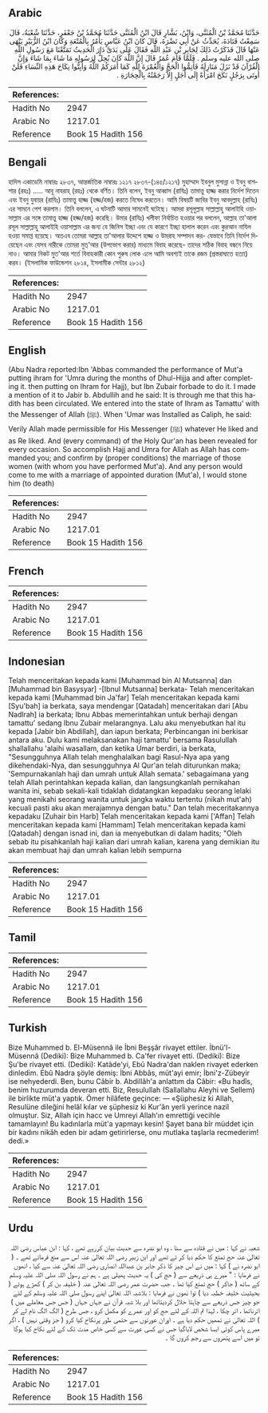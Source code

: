 ## Arabic


<div dir="rtl" lang="ar" style={{fontSize:'larger',backgroundColor:'#f8f9fa',padding:20}}>
حَدَّثَنَا مُحَمَّدُ بْنُ الْمُثَنَّى، وَابْنُ، بَشَّارٍ قَالَ ابْنُ الْمُثَنَّى حَدَّثَنَا مُحَمَّدُ بْنُ جَعْفَرٍ، حَدَّثَنَا شُعْبَةُ، قَالَ سَمِعْتُ قَتَادَةَ، يُحَدِّثُ عَنْ أَبِي نَضْرَةَ، قَالَ كَانَ ابْنُ عَبَّاسٍ يَأْمُرُ بِالْمُتْعَةِ وَكَانَ ابْنُ الزُّبَيْرِ يَنْهَى عَنْهَا قَالَ فَذَكَرْتُ ذَلِكَ لِجَابِرِ بْنِ عَبْدِ اللَّهِ فَقَالَ عَلَى يَدَىَّ دَارَ الْحَدِيثُ تَمَتَّعْنَا مَعَ رَسُولِ اللَّهِ صلى الله عليه وسلم ‏.‏ فَلَمَّا قَامَ عُمَرُ قَالَ إِنَّ اللَّهَ كَانَ يُحِلُّ لِرَسُولِهِ مَا شَاءَ بِمَا شَاءَ وَإِنَّ الْقُرْآنَ قَدْ نَزَلَ مَنَازِلَهُ فَأَتِمُّوا الْحَجَّ وَالْعُمْرَةَ لِلَّهِ كَمَا أَمَرَكُمُ اللَّهُ وَأَبِتُّوا نِكَاحَ هَذِهِ النِّسَاءِ فَلَنْ أُوتَى بِرَجُلٍ نَكَحَ امْرَأَةً إِلَى أَجَلٍ إِلاَّ رَجَمْتُهُ بِالْحِجَارَةِ ‏.‏
</div>
<div style={{backgroundColor:'#f8f9fa',padding:20, marginBottom: 10}}><table> <thead> <tr> <th>References:</th> <th></th> </tr> </thead> <tbody><tr><td>Hadith No</td><td>2947</td></tr><tr><td>Arabic No</td><td>1217.01</td></tr><tr><td>Reference</td><td>Book 15 Hadith 156</td></tr></tbody></table></div>

## Bengali


<div dir="ltr" lang="bn" style={{fontSize:'larger',backgroundColor:'#f8f9fa',padding:20}}>
হাদিস একাডেমি নাম্বারঃ ২৮৩৭, আন্তর্জাতিক নাম্বারঃ ১২১৭ ২৮৩৭-(১৪৫/১২১৭) মুহাম্মাদ ইবনুল মুসান্না ও ইবনু বাশশার (রহঃ) ..... আবূ নাযরাহ্ (রহঃ) থেকে বর্ণিত। তিনি বলেন, ইবনু আব্বাস (রাযিঃ) তামাত্তু হাজ্জ করার নির্দেশ দিতেন এবং ইবনু যুবায়র (রাযিঃ) তামাত্তু হাজ্জ (হজ্জ/হজ) করতে নিষেধ করতেন। আমি বিষয়টি জাবির ইবনু আবদুল্লাহ (রাযিঃ) এর সামনে পেশ করলাম। তিনি বললেন, এ ঘটনাটি আমার সামনেই ঘটেছে। আমরা রসূলুল্লাহ সাল্লাল্লাহু আলাইহি ওয়াসাল্লাম এর সঙ্গে তামাত্তু হাজ্জ (হজ্জ/হজ) করেছি। উমার (রাযিঃ) খলীফা নির্বাচিত হওয়ার পর বললেন, আল্লাহ তা'আলা রসূল সাল্লাল্লাহু আলাইহি ওয়াসাল্লাম এর জন্য যে জিনিস ইচ্ছা এবং যে কারণে ইচ্ছা হালাল করেন এবং কুরআন নাযিল হওয়া সমাপ্ত হয়েছে। অতএব তোমরা আল্লাহ তা'আলার উদ্দেশে হাজ্জ ও উমরাহ সম্পাদন কর- যেভাবে তিনি নির্দেশ দিয়েছেন এবং যেসব নারীকে তোমরা মুত্'আর (উপভোগ করার) মাধ্যমে বিবাহ করেছে- তাদের সঠিক বিবাহ বন্ধনে নিয়ে নাও। আমার নিকট মুত'আর শর্তে বিবাহকারী কোন পুরুষ লোক এলে আমি অবশ্যই তাকে রজম (প্রস্তরাঘাতে হত্যা) করব। (ইসলামিক ফাউন্ডেশন ২৮১৪, ইসলামীক সেন্টার ২৮১২)
</div>
<div style={{backgroundColor:'#f8f9fa',padding:20, marginBottom: 10}}><table> <thead> <tr> <th>References:</th> <th></th> </tr> </thead> <tbody><tr><td>Hadith No</td><td>2947</td></tr><tr><td>Arabic No</td><td>1217.01</td></tr><tr><td>Reference</td><td>Book 15 Hadith 156</td></tr></tbody></table></div>

## English


<div dir="ltr" lang="en" style={{fontSize:'larger',backgroundColor:'#f8f9fa',padding:20}}>
(Abu Nadra reported:Ibn 'Abbas commanded the performance of Mut'a putting ihram for 'Umra during the months of Dhul-Hijja and after completing it. then putting on Ihram for Hajj), but Ibn Zubair forbade to do it. I made a mention of it to Jabir b. Abdullih and he said: It is through me that this hadith has been circulated. We entered into the state of Ihram as Tamattu' with the Messenger of Allah (ﷺ). When 'Umar was Installed as Caliph, he said: Verily Allah made permissible for His Messenger (ﷺ) whatever He liked and as Re liked. And (every command) of the Holy Qur'an has been revealed for every occasion. So accomplish Hajj and Umra for Allah as Allah has commanded you; and confirm by (proper conditions) the marriage of those women (with whom you have performed Mut'a). And any person would come to me with a marriage of appointed duration (Mut'a), I would stone him (to death)
</div>
<div style={{backgroundColor:'#f8f9fa',padding:20, marginBottom: 10}}><table> <thead> <tr> <th>References:</th> <th></th> </tr> </thead> <tbody><tr><td>Hadith No</td><td>2947</td></tr><tr><td>Arabic No</td><td>1217.01</td></tr><tr><td>Reference</td><td>Book 15 Hadith 156</td></tr></tbody></table></div>

## French


<div dir="ltr" lang="fr" style={{fontSize:'larger',backgroundColor:'#f8f9fa',padding:20}}>

</div>
<div style={{backgroundColor:'#f8f9fa',padding:20, marginBottom: 10}}><table> <thead> <tr> <th>References:</th> <th></th> </tr> </thead> <tbody><tr><td>Hadith No</td><td>2947</td></tr><tr><td>Arabic No</td><td>1217.01</td></tr><tr><td>Reference</td><td>Book 15 Hadith 156</td></tr></tbody></table></div>

## Indonesian


<div dir="ltr" lang="id" style={{fontSize:'larger',backgroundColor:'#f8f9fa',padding:20}}>
Telah menceritakan kepada kami [Muhammad bin Al Mutsanna] dan [Muhammad bin Basysyar] -[Ibnul Mutsanna] berkata- Telah menceritakan kepada kami [Muhammad bin Ja'far] Telah menceritakan kepada kami [Syu'bah] ia berkata, saya mendengar [Qatadah] menceritakan dari [Abu Nadlrah] ia berkata; Ibnu Abbas memerintahkan untuk berhaji dengan tamattu' sedang Ibnu Zubair melarangnya. Lalu aku menyebutkan hal itu kepada [Jabir bin Abdillah], dan iapun berkata; Perbincangan ini berkisar antara aku. Dulu kami melaksanakan haji tamattu' bersama Rasulullah shallallahu 'alaihi wasallam, dan ketika Umar berdiri, ia berkata, "Sesungguhnya Allah telah menghalalkan bagi Rasul-Nya apa yang dikehendaki-Nya, dan sesungguhnya Al Qur'an telah diturunkan maka; 'Sempurnakanlah haji dan umrah untuk Allah semata.' sebagaimana yang telah Allah perintahkan kepada kalian, dan langsungkanlah pernikahan wanita ini, sebab sekali-kali tidaklah didatangkan kepadaku seorang lelaki yang menikahi seorang wanita untuk jangka waktu tertentu (nikah mut'ah) kecuali pasti aku akan merajamnya dengan batu." Dan telah meceritakannya kepadaku [Zuhair bin Harb] Telah menceritakan kepada kami ['Affan] Telah menceritakan kepada kami [Hammam] Telah menceritakan kepada kami [Qatadah] dengan isnad ini, dan ia menyebutkan di dalam hadits; "Oleh sebab itu pisahkanlah haji kalian dari umrah kalian, karena yang demikian itu akan membuat haji dan umrah kalian lebih sempurna
</div>
<div style={{backgroundColor:'#f8f9fa',padding:20, marginBottom: 10}}><table> <thead> <tr> <th>References:</th> <th></th> </tr> </thead> <tbody><tr><td>Hadith No</td><td>2947</td></tr><tr><td>Arabic No</td><td>1217.01</td></tr><tr><td>Reference</td><td>Book 15 Hadith 156</td></tr></tbody></table></div>

## Tamil


<div dir="ltr" lang="ta" style={{fontSize:'larger',backgroundColor:'#f8f9fa',padding:20}}>

</div>
<div style={{backgroundColor:'#f8f9fa',padding:20, marginBottom: 10}}><table> <thead> <tr> <th>References:</th> <th></th> </tr> </thead> <tbody><tr><td>Hadith No</td><td>2947</td></tr><tr><td>Arabic No</td><td>1217.01</td></tr><tr><td>Reference</td><td>Book 15 Hadith 156</td></tr></tbody></table></div>

## Turkish


<div dir="ltr" lang="tr" style={{fontSize:'larger',backgroundColor:'#f8f9fa',padding:20}}>
Bize Muhammed b. El-Müsennâ ile İbni Beşşâr rivayet ettiler. İbnü'l-Müsennâ (Dediki): Bize Muhammed b. Ca'fer rivayet etti. (Dediki): Bize Şu'be rivayet etti. (Dediki): Katâde'yi, Ebû Nadra'dan naklen rivayet ederken dinledim. Ebû Nadra şöyle demiş: İbni Abbâs, müt'ayi emir; İbni'z-Zübeyir ise nehyederdi. Ben, bunu Câbir b. Abdillâh'a anlattım da Câbir: «Bu hadîs, benim huzurumda deveran etti. Biz, Resulullah (Sallallahu Aleyhi ve Sellem) ile birlikte müt'a yaptık. Ömer hilâfete geçince: — «Şüphesiz ki Allah, Resulüne dileğini helâl kılar ve şüphesiz ki Kur'ân yerli yerince nazil olmuştur. Siz, Allah için hacc ve Umreyi Allah'ın emrettiği vecihle tamamlayın! Bu kadınlarla müt'a yapmayı kesin! Şayet bana bîr müddet için bir kadını nikâh eden bir adam getirirlerse, onu mutlaka taşlarla recmederim! dedi.»
</div>
<div style={{backgroundColor:'#f8f9fa',padding:20, marginBottom: 10}}><table> <thead> <tr> <th>References:</th> <th></th> </tr> </thead> <tbody><tr><td>Hadith No</td><td>2947</td></tr><tr><td>Arabic No</td><td>1217.01</td></tr><tr><td>Reference</td><td>Book 15 Hadith 156</td></tr></tbody></table></div>

## Urdu


<div dir="rtl" lang="ur" style={{fontSize:'larger',backgroundColor:'#f8f9fa',padding:20}}>
شعبہ نے کہا : میں نے قتادہ سے سنا ، وہ ابو نضرہ سے حدیث بیان کررہے تھے ، کہا : ابن عباس رضی اللہ تعالیٰ عنہ حج تمتع کا حکم دیا کر تے تھے اور ابن زبیر رضی اللہ تعالیٰ عنہ اس سے منع فرماتے تھے ۔ ( ابو نضرہ نے ) کہا : میں نے اس چیز کا ذکر جابر بن عبداللہ انصاری رضی اللہ تعالیٰ عنہ سے کیا ، انھوں نے فرمایا : " میرے ہی ذریعے سے ( حج کی ) یہ حدیث پھیلی ہے ۔ ہم نے رسول اللہ صلی اللہ علیہ وسلم کے ساتھ ( جاکر ) حج تمتع کیا تھا ۔ جب حضرت عمر رضی اللہ تعالیٰ عنہ ( خلیفہ بن کر ) کھڑے ہوئے ( بحیثیت خلیفہ خطبہ دیا ) توا نھوں نے فرمایا : بلاشبہ اللہ تعالیٰ اپنے رسول صلی اللہ علیہ وسلم کے لئے جو چیز جس ذریعے سے چاہتا حلال کردیتاتھا اور بلا شبہ قرآن نے جہاں جہاں ( جس جس معاملے میں ) اترناتھا ، اتر چکا ، لہذا تم اللہ کے لئے حج کو اور عمرے کو مکمل کرو ، جس طرح ( الگ الگ نام لے کر ) اللہ تعالیٰ نے تمھیں حکم دیا ہے ۔ اوران عورتوں سے حتمی طور پرنکاح کیا کرو ( جز وقتی نہیں ) ، اگر میرے پاس کوئی ایسا شخص لایاگیا جس نے کسی عورت سے کسی خاص مدت تک کے لئے نکاح کیا ہوگا تو میں اسے پتھروں سے رجم کروں گا ۔
</div>
<div style={{backgroundColor:'#f8f9fa',padding:20, marginBottom: 10}}><table> <thead> <tr> <th>References:</th> <th></th> </tr> </thead> <tbody><tr><td>Hadith No</td><td>2947</td></tr><tr><td>Arabic No</td><td>1217.01</td></tr><tr><td>Reference</td><td>Book 15 Hadith 156</td></tr></tbody></table></div>